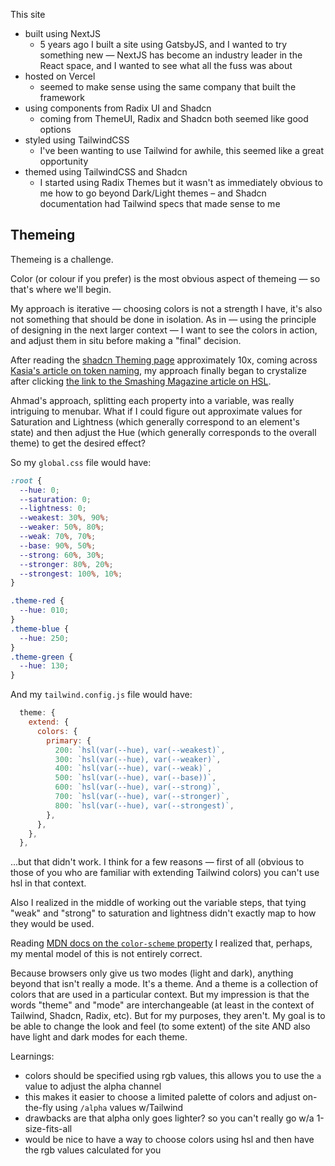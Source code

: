 This site

- built using NextJS
  - 5 years ago I built a site using GatsbyJS, and I wanted to try something new — NextJS has become an industry leader in the React space, and I wanted to see what all the fuss was about
- hosted on Vercel
  - seemed to make sense using the same company that built the framework
- using components from Radix UI and Shadcn
  - coming from ThemeUI, Radix and Shadcn both seemed like good options
- styled using TailwindCSS
  - I've been wanting to use Tailwind for awhile, this seemed like a great opportunity
- themed using TailwindCSS and Shadcn
  - I started using Radix Themes but it wasn't as immediately obvious to me how to go beyond Dark/Light themes – and Shadcn documentation had Tailwind specs that made sense to me

## Themeing

Themeing is a challenge.

Color (or colour if you prefer) is the most obvious aspect of themeing — so that's where we'll begin.

My approach is iterative — choosing colors is not a strength I have, it's also not something that should be done in isolation. As in — using the principle of designing in the next larger context — I want to see the colors in action, and adjust them in situ before making a "final" decision.

After reading the [shadcn Theming page](https://ui.shadcn.com/docs/theming) approximately 10x, coming across [Kasia's article on token naming](https://hybridheroes.de/blog/2023-11-24-colour-tokens-uidesign/), my approach finally began to crystalize after clicking [the link to the Smashing Magazine article on HSL](https://www.smashingmagazine.com/2021/07/hsl-colors-css/).

Ahmad's approach, splitting each property into a variable, was really intriguing to menubar. What if I could figure out approximate values for Saturation and Lightness (which generally correspond to an element's state) and then adjust the Hue (which generally corresponds to the overall theme) to get the desired effect?

So my `global.css` file would have:

```css
:root {
  --hue: 0;
  --saturation: 0;
  --lightness: 0;
  --weakest: 30%, 90%;
  --weaker: 50%, 80%;
  --weak: 70%, 70%;
  --base: 90%, 50%;
  --strong: 60%, 30%;
  --stronger: 80%, 20%;
  --strongest: 100%, 10%;
}

.theme-red {
  --hue: 010;
}
.theme-blue {
  --hue: 250;
}
.theme-green {
  --hue: 130;
}
```

And my `tailwind.config.js` file would have:

```js
  theme: {
    extend: {
      colors: {
        primary: {
          200: `hsl(var(--hue), var(--weakest)`,
          300: `hsl(var(--hue), var(--weaker)`,
          400: `hsl(var(--hue), var(--weak)`,
          500: `hsl(var(--hue), var(--base))`,
          600: `hsl(var(--hue), var(--strong)`,
          700: `hsl(var(--hue), var(--stronger)`,
          800: `hsl(var(--hue), var(--strongest)`,
        },
      },
    },
  },
```

...but that didn't work. I think for a few reasons — first of all (obvious to those of you who are familiar with extending Tailwind colors) you can't use hsl in that context.

Also I realized in the middle of working out the variable steps, that tying "weak" and "strong" to saturation and lightness didn't exactly map to how they would be used. 

Reading [MDN docs on the `color-scheme` property](https://developer.mozilla.org/en-US/docs/Web/CSS/color-scheme) I realized that, perhaps, my mental model of this is not entirely correct.

Because browsers only give us two modes (light and dark), anything beyond that isn't really a mode. It's a theme. And a theme is a collection of colors that are used in a particular context. But my impression is that the words "theme" and "mode" are interchangeable (at least in the context of Tailwind, Shadcn, Radix, etc). But for my purposes, they aren't. My goal is to be able to change the look and feel (to some extent) of the site AND also have light and dark modes for each theme.

Learnings:

- colors should be specified using rgb values, this allows you to use the `a` value to adjust the alpha channel
- this makes it easier to choose a limited palette of colors and adjust on-the-fly using `/alpha` values w/Tailwind
- drawbacks are that alpha only goes lighter? so you can't really go w/a 1-size-fits-all
- would be nice to have a way to choose colors using hsl and then have the rgb values calculated for you